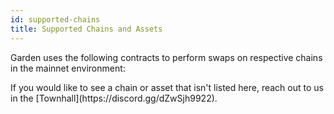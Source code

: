 ```yaml
---
id: supported-chains
title: Supported Chains and Assets
---
```



Garden uses the following contracts to perform swaps on respective chains in the mainnet environment:
<Tabs>
    <Tab title="Mainnet">
        <SupportedAssets supportedAssetsConfig={mainnetSupportedAssetsConfig}/>
    </Tab>
    <Tab title="Testnet">
        <SupportedAssets supportedAssetsConfig={testnetSupportedAssetsConfig}/>
    </Tab>
</Tabs>

<Tip>
    If you would like to see a chain or asset that isn't listed here, reach out to us in the [Townhall](https://discord.gg/dZwSjh9922).
</Tip>
